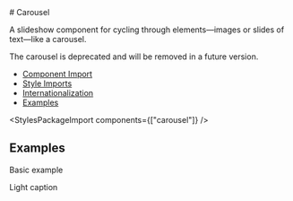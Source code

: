 
<Meta of={carouselStories} />

<div className="docs-title">
  # Carousel

  <nav>
    <link-design of={JSON.stringify(carouselStories)}></link-design>
    <NgbComponentDemoLink component="carousel" />
  </nav>
</div>

<p className="lead">A slideshow component for cycling through elements—images or slides of text—like a carousel.</p>

<div className="alert alert-warning">
The carousel is deprecated and will be removed in a future version.
</div>

<NgbComponentAlert component="carousel" />

<ul>
  <li>
    <a href="#component-import" target="_self">Component Import</a>
  </li>
  <li>
    <a href="#style-imports" target="_self">Style Imports</a>
  </li>
  <li>
    <a href="#internationalization" target="_self">Internationalization</a>
  </li>
  <li>
    <a href="#examples" target="_self">Examples</a>
  </li>
</ul>

<NgbComponentImport module="NgbCarouselModule" />

<StylesPackageImport components={["carousel"]} />

<NgbComponentInternationalization />

## Examples

<PostTabs>
  <PostTabHeader panel="sampleBasic">Basic example</PostTabHeader>
  <PostTabPanel name="sampleBasic">
    <Source code={SampleBasic} language="html" />
  </PostTabPanel>

  <PostTabHeader panel="sampleLight">Light caption</PostTabHeader>
  <PostTabPanel name="sampleLight">
    <Source code={SampleLight} language="html" />
  </PostTabPanel>
</PostTabs>
